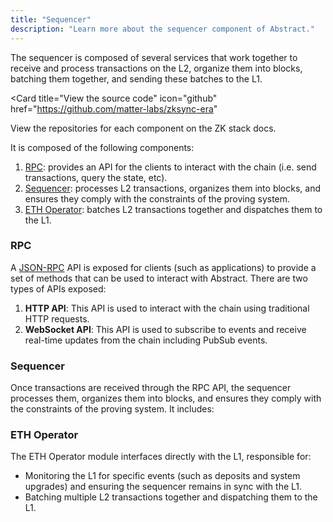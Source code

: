 ```yaml
---
title: "Sequencer"
description: "Learn more about the sequencer component of Abstract."
---
```


The sequencer is composed of several services that work together 
to receive and process transactions on the L2,
organize them into blocks, batching them together, and sending these batches to the L1. 

<Card
  title="View the source code"
  icon="github"
  href="https://github.com/matter-labs/zksync-era"
>
View the repositories for each component on the ZK stack docs.
</Card>

It is composed of the following components:
1. [RPC](#rpc): provides an API for the clients to interact with the chain (i.e. send transactions, query the state, etc).
2. [Sequencer](#sequencer): processes L2 transactions, organizes them into blocks, and ensures they comply with the constraints of the proving system.
3. [ETH Operator](#eth-operator): batches L2 transactions together and dispatches them to the L1.

### RPC

A [JSON-RPC](https://ethereum.org/en/developers/docs/apis/json-rpc/) API is exposed for clients (such as applications)
to provide a set of methods that can be used to interact with Abstract. 
There are two types of APIs exposed:

1. **HTTP API**: This API is used to interact with the chain using traditional HTTP requests.
2. **WebSocket API**: This API is used to subscribe to events and receive real-time updates from the chain including PubSub events.


### Sequencer

Once transactions are received through the RPC API, the sequencer processes them,
organizes them into blocks, and ensures they comply with the constraints of the proving system. It includes:


### ETH Operator

The ETH Operator module interfaces directly with the L1, responsible for:

- Monitoring the L1 for specific events (such as deposits and system upgrades) and
ensuring the sequencer remains in sync with the L1.
- Batching multiple L2 transactions together and dispatching them to the L1.
